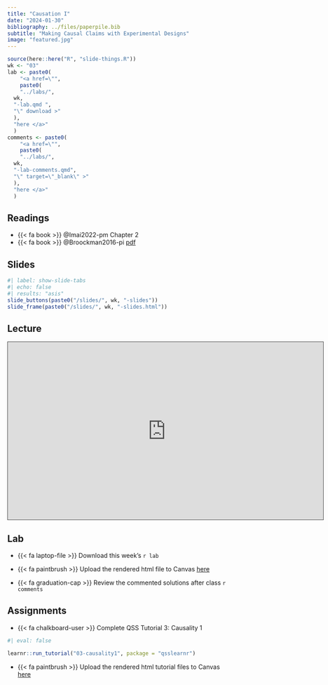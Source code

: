 ```yaml
---
title: "Causation I"
date: "2024-01-30"
bibliography: ../files/paperpile.bib
subtitle: "Making Causal Claims with Experimental Designs"
image: "featured.jpg"
---
```


```r
source(here::here("R", "slide-things.R"))
wk <- "03"
lab <- paste0(
    "<a href=\"",
    paste0(
    "../labs/",
  wk,
  "-lab.qmd ",
  "\" download >"
  ),
  "here </a>"
  )
comments <- paste0(
    "<a href=\"",
    paste0(
    "../labs/",
  wk,
  "-lab-comments.qmd",
  "\" target=\"_blank\" >"
  ),
  "here </a>"
  )
```

## Readings

-   {{< fa book >}} @Imai2022-pm Chapter 2
-   {{< fa book >}} @Broockman2016-pi [pdf](../files/readings/broockman_kalla_2016.pdf){target="blank"}

## Slides

```r
#| label: show-slide-tabs
#| echo: false
#| results: "asis"
slide_buttons(paste0("/slides/", wk, "-slides"))
slide_frame(paste0("/slides/", wk, "-slides.html"))

```

## Lecture

<iframe src="https://brown.hosted.panopto.com/Panopto/Pages/Embed.aspx?id=c4552193-24fa-480c-a70e-b11701054c21&autoplay=false&offerviewer=true&showtitle=true&showbrand=true&captions=false&interactivity=all" height="405" width="720" style="border: 1px solid #464646;" allowfullscreen allow="autoplay" aria-label="Panopto Embedded Video Player"></iframe>

## Lab

-   {{< fa laptop-file >}} Download this week's `r lab`

-   {{< fa paintbrush >}} Upload the rendered html file to Canvas [here](https://canvas.brown.edu/courses/1094972/assignments)

-   {{< fa graduation-cap >}} Review the commented solutions after class `r comments`

## Assignments


-   {{< fa chalkboard-user >}} Complete QSS Tutorial 3: Causality 1

```r
#| eval: false

learnr::run_tutorial("03-causality1", package = "qsslearnr")

```

-   {{< fa paintbrush >}} Upload the rendered html tutorial files to Canvas [here](https://canvas.brown.edu/courses/1094972/assignments)
